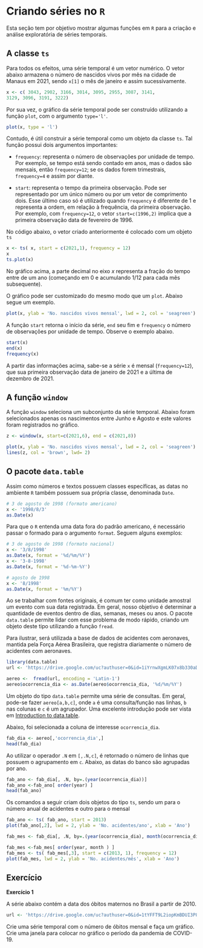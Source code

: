 # Criando séries no `R`

Esta seção tem por objetivo mostrar algumas funções em `R` para a criação e análise exploratória de séries temporais.

## A classe `ts`

Para todos os efeitos, uma série temporal é um vetor numérico. O vetor abaixo armazena o número de nascidos vivos por mês na cidade de Manaus em 2021, sendo `x[1]` o mês de janeiro e assim sucessivamente.

```r
x <- c( 3043, 2902, 3166, 3014, 3095, 2955, 3087, 3141,
3129, 3096, 3191, 3222)
```

Por sua vez, o gráfico da série temporal pode ser construído utilizando a função `plot`, com o argumento `type='l'`.

```r
plot(x, type = 'l')
```

Contudo, é útil construir a série temporal como um objeto da classe `ts`. Tal função possui dois argumentos importantes:

* `frequency`: representa o número de observações por unidade de tempo. Por exemplo, se tempo está sendo contado em anos, mas o dados são mensais, então `frequency=12`; se os dados forem trimestrais, `frequency=4` e assim por diante.   

* `start`: representa o tempo da primeira observação. Pode ser representado por um único número ou por um vetor de comprimento dois. Esse último caso só é utilizado quando `frequency` é diferente de 1 e representa a ordem, em relação à frequência, da primeira observação. Por exemplo, com `frequency=12`, o vetor `start=c(1996,2)` implica que a primeira observação data de fevereiro de 1996. 


No código abaixo, o vetor criado anteriormente é colocado com um objeto `ts`

```r
x <- ts( x, start = c(2021,1), frequency = 12)
x
ts.plot(x)
```

No gráfico acima, a parte decimal no eixo $x$  representa a fração do tempo entre de um ano (começando em 0 e acumulando 1/12 para cada mês subsequente). 

O gráfico pode ser customizado do mesmo modo que um `plot`. Abaixo segue um exemplo.

```r
plot(x, ylab = 'No. nascidos vivos mensal', lwd = 2, col = 'seagreen')
```

A função `start` retorna o início da série, `end` seu fim e `frequency` o número de observações por unidade de tempo. Observe o exemplo abaixo.

```r
start(x)
end(x)
frequency(x)
```

A partir das informações acima, sabe-se a série `x` é mensal (`frequency=12`), que  sua primeira observação data de janeiro de 2021 e a última de dezembro de 2021.

## A função `window`

A função `window` seleciona um subconjunto da série temporal. Abaixo foram selecionados apenas os nascimentos entre Junho e Agosto e este valores foram registrados no gráfico.

```r
z <- window(x, start=c(2021,6), end = c(2021,8))

plot(x, ylab = 'No. nascidos vivos mensal', lwd = 2, col = 'seagreen')
lines(z, col = 'brown', lwd= 2)

```


## O pacote `data.table`

Assim como números e textos possuem classes específicas, as datas no ambiente `R` também possuem sua própria classe, denominada `Date`.

```r
# 3 de agosto de 1998 (formato americano)
x <- '1998/8/3'
as.Date(x)
```

Para que o `R` entenda uma data fora do padrão americano, é necessário passar o formado para o argumento `format`. Seguem alguns exemplos:

```r
# 3 de agosto de 1998 (formato nacional)
x <- '3/8/1998'
as.Date(x, format = '%d/%m/%Y')
x <- '3-8-1998'
as.Date(x, format = '%d-%m-%Y')

# agosto de 1998
x <- '8/1998'
as.Date(x, format = '%m/%Y')

```


Ao se trabalhar com fontes originais, é comum ter como unidade amostral um evento com sua data registrada. Em geral, nosso objetivo é determinar a quantidade de eventos dentro de dias, semanas, meses ou anos. O pacote `data.table` permite lidar com esse problema de modo rápido, criando um objeto deste tipo utilizando a função `fread`.

Para ilustrar, será utilizada a base de dados de acidentes com aeronaves, mantida pela Força Aérea Brasileira, que registra diariamente o número de acidentes com aeronaves.

```r
library(data.table)
url <- 'https://drive.google.com/uc?authuser=0&id=1iYrnwXgmLK07x8b330aD73scOVruZEuz&export=download'

aereo <-  fread(url, encoding = 'Latin-1')
aereo$ocorrencia_dia <- as.Date(aereo$ocorrencia_dia, '%d/%m/%Y')
```

Um objeto do tipo `data.table` permite uma série de consultas. Em geral, pode-se fazer `aereo[a,b,c]`, onde `a` é uma consulta/função nas linhas, `b` nas colunas e `c` é um agrupador. Uma excelente introdução pode ser vista em [Introduction to data.table](https://cran.r-project.org/web/packages/data.table/vignettes/datatable-intro.html). 

Abaixo, foi selecionada a coluna de interesse `ocorrencia_dia`.

```r
fab_dia <- aereo[,'ocorrencia_dia',]
head(fab_dia)
```

Ao utilizar o operador `.N` em `[,.N,c]`, é retornado o número de linhas que possuem o agrupamento em `c`. Abaixo, as datas do banco são agrupadas por ano.
 
```r
fab_ano <- fab_dia[, .N, by=.(year(ocorrencia_dia))]
fab_ano <-fab_ano[ order(year) ]
head(fab_ano)
```

Os comandos a seguir criam dois objetos do tipo `ts`, sendo um para o número anual de acidentes e outro para o mensal  
```r
fab_ano <- ts( fab_ano, start = 2013)
plot(fab_ano[,2], lwd = 2, ylab = 'No. acidentes/ano', xlab = 'Ano')

fab_mes <- fab_dia[, .N, by=.(year(ocorrencia_dia), month(ocorrencia_dia))]

fab_mes <-fab_mes[ order(year, month ) ]
fab_mes <- ts( fab_mes[,3], start = c(2013, 1), frequency = 12)
plot(fab_mes, lwd = 2, ylab = 'No. acidentes/mês', xlab = 'Ano')
```
     
## Exercício

<div class='alert alert-warning'>
<strong>Exercício 1</strong>


A série abaixo contém a data dos óbitos maternos no Brasil a partir de 2010.

```r
url <- 'https://drive.google.com/uc?authuser=0&id=1tYFFT9L2iopKmBDUI3P8qNIRaOnMYj7d&export=download'
```

Crie uma série temporal com o número de óbitos mensal e faça um gráfico. Crie uma janela para colocar no gráfico o período da pandemia de COVID-19.

</div>
